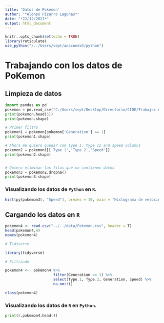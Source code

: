 ```yaml
---
title: 'Datos de Pokemon'
author: "*Alonso Pizarro Lagunas*"
date: "*22/12/2021*"
output: html_document
---
```


```r
knitr::opts_chunk$set(echo = TRUE)
library(reticulate)
use_python("/../Users/sept/anaconda3/python")
```


# Trabajando con los datos de PoKemon

## Limpieza de datos
  
```python
import pandas as pd
pokemon = pd.read_csv("C:/Users/sept/Desktop/Directorio/CIDE/Trabajos de R/Curso de R basic/data/Pokemon.csv")
print(pokemon.head(5))
print(pokemon.shape)

# Primer filtro
pokemon1 = pokemon[pokemon['Generation'] == 1]
print(pokemon1.shape)

# Ahora me quiero quedar con type I, type II and speed columns
pokemon2 = pokemon1[['Type 1','Type 2','Speed']]
print(pokemon2.shape)


# Quiero eliminar las filas que no contienen datos
pokemon3 = pokemon2.dropna()
print(pokemon3.shape)
```



### Visualizando los datos de `Python` en `R`.

```r

hist(py$pokemon3[, "Speed"], breaks = 10, main = "Histograma de velocidades de \n los PoKemon", xlab = "Speed")
```


## Cargando los datos en `R`

```r

pokemon4 <- read.csv("../../data/Pokemon.csv", header = T)
head(pokemon4,4)
names(pokemon4)

# Tidiverse

library(tidyverse)

# Filtrando

pokemon4 <-  pokemon4 %>% 
                      filter(Generation == 1) %>% 
                      select(Type.1, Type.2, Generation, Speed) %>% 
                      na.omit()

class(pokemon4)
```


### Visualizando los datos de `R` en `Python`.

```python
print(r.pokemon4.head())
```


   
   


